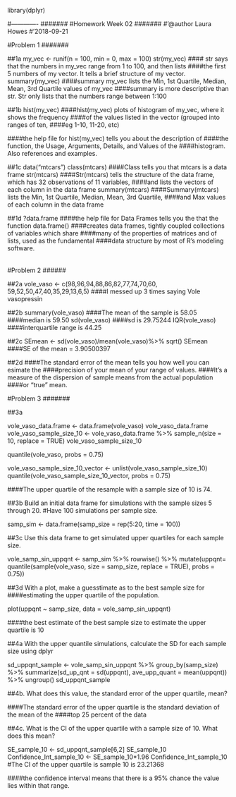 library(dplyr)

#-------------
#######
#Homework Week 02
#######
#'@author Laura Howes
#'2018-09-21

#######
#Problem 1 
#######

##1a
my_vec <- runif(n = 100, min = 0, max = 100)
str(my_vec)
#### str says that the numbers in my_vec range from 1 to 100, and then lists 
####the first 5 numbers of my vector. It tells a brief structure of my vector.
summary(my_vec)
####summary my_vec lists the Min, 1st Quartile, Median, Mean, 3rd Quartile values of my_vec
####summary is more descriptive than str. Str only lists that the numbers range between 1:100

##1b
hist(my_vec)
####hist(my_vec) plots of histogram of my_vec, where it shows the frequency 
####of the values listed in the vector (grouped into ranges of ten, 
####eg 1-10, 11-20, etc)

####the help file for hist(my_vec) tells you about the description of 
####the function, the Usage, Arguments, Details, and Values of the 
####histogram. Also references and examples.

##1c
data("mtcars")
class(mtcars)
####Class tells you that mtcars is a data frame
str(mtcars)
####Str(mtcars) tells the structure of the data frame, which has 32 observations of 11 variables,
####and lists the vectors of each column in the data frame
summary(mtcars)
####Summary(mtcars) lists the Min, 1st Quartile, Median, Mean, 3rd Quartile,
####and Max values of each column in the data frame

##1d
?data.frame
####the help file for Data Frames tells you the that the function data.frame() 
####creates data frames, tightly coupled collections of variables which share 
####many of the properties of matrices and of lists, used as the fundamental 
####data structure by most of R's modeling software.

######
#Problem 2
######

##2a
vole_vaso <- c(98,96,94,88,86,82,77,74,70,60,
               59,52,50,47,40,35,29,13,6,5)
####I messed up 3 times saying Vole vasopressin

##2b
summary(vole_vaso)
####The mean of the sample is 58.05
####median is 59.50
sd(vole_vaso)
####sd is 29.75244
IQR(vole_vaso)
####interquartile range is 44.25

##2c
SEmean <- sd(vole_vaso)/mean(vole_vaso)%>%
  sqrt()
SEmean  
####SE of the mean = 3.90500397

##2d
####The standard error of the mean tells you how well you can esimate the 
####precision of your mean of your range of values.
####It's a measure of the dispersion of sample means from the actual population
####or "true" mean.

#######
#Problem 3
#######

##3a

vole_vaso_data.frame <- data.frame(vole_vaso)
vole_vaso_data.frame
vole_vaso_sample_size_10 <- vole_vaso_data.frame %>% sample_n(size = 10, replace = TRUE)
vole_vaso_sample_size_10

quantile(vole_vaso, probs = 0.75)

vole_vaso_sample_size_10_vector <- unlist(vole_vaso_sample_size_10)
quantile(vole_vaso_sample_size_10_vector, probs = 0.75)

####The upper quartile of the resample with a sample size of 10 is 74. 

##3b Build an initial data frame for simulations with the sample sizes 5 through 20. 
#Have 100 simulations per sample size.

samp_sim <- data.frame(samp_size = rep(5:20, time = 100))     

##3c Use this data frame to get simulated upper quartiles for each sample size.

vole_samp_sin_uppqnt <- samp_sim %>% 
  rowwise() %>%
  mutate(uppqnt= quantile(sample(vole_vaso, size = samp_size, replace = TRUE), probs = 0.75))

##3d With a plot, make a guesstimate as to the best sample size for 
####estimating the upper quartile of the population.

plot(uppqnt ~ samp_size, data = vole_samp_sin_uppqnt)

####the best estimate of the best sample size to estimate the upper quartile is 10

##4a With the upper quantile simulations, calculate the SD for each sample size using dplyr

sd_uppqnt_sample <- vole_samp_sin_uppqnt %>%
  group_by(samp_size) %>%
  summarize(sd_up_qnt = sd(uppqnt), ave_upp_quant = mean(uppqnt)) %>%
  ungroup()
sd_uppqnt_sample

##4b. What does this value, the standard error of the upper quartile, mean?

####The standard error of the upper quartile is the standard deviation of the mean of the 
####top 25 percent of the data

##4c. What is the CI of the upper quartile with a sample size of 10. What does this mean?

SE_sample_10 <- sd_uppqnt_sample[6,2]
SE_sample_10
Confidence_Int_sample_10 <- SE_sample_10*1.96
Confidence_Int_sample_10
#The CI of the upper quartile is sample 10 is 23.21368

####the confidence interval means that there is a 95% chance the value lies within that range.



